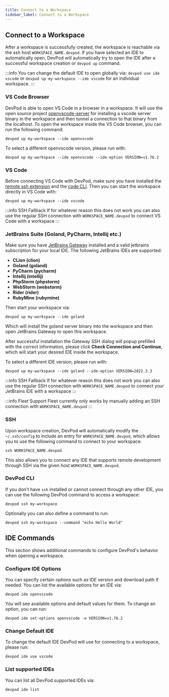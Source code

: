 ```yaml
---
title: Connect to a Workspace
sidebar_label: Connect to a Workspace
---
```


## Connect to a Workspace

After a workspace is successfully created, the workspace is reachable via the ssh host `WORKSPACE_NAME.devpod`.
If you have selected an IDE to automatically open, DevPod will automatically try to open the IDE after a successful workspace creation or `devpod up` command.

:::info
You can change the default IDE to open globally via: `devpod use ide vscode` or `devpod up my-workspace --ide vscode` for an individual workspace.
:::

### VS Code Browser

DevPod is able to open VS Code in a browser in a workspace.
It will use the open source project [openvscode-server](https://github.com/gitpod-io/openvscode-server) for installing a vscode server binary in the workspace and then tunnel a connection to that binary from the localhost.
To open the workspace inside the VS Code browser, you can run the following command:
```
devpod up my-workspace --ide openvscode
```

To select a different openvscode version, please run with:
```
devpod up my-workspace --ide openvscode --ide-option VERSION=v1.76.2
```

### VS Code

Before connecting VS Code with DevPod, make sure you have installed the [remote ssh extension](https://marketplace.visualstudio.com/items?itemName=ms-vscode-remote.remote-ssh) and the [code CLI](https://code.visualstudio.com/docs/editor/command-line). Then you can start the workspace directly in VS Code with:
```
devpod up my-workspace --ide vscode
```

:::info SSH Fallback
If for whatever reason this does not work you can also use the regular SSH connection with `WORKSPACE_NAME.devpod` to connect VS Code with a workspace
:::

### JetBrains Suite (Goland, PyCharm, Intellij etc.)

Make sure you have [JetBrains Gateway](https://www.jetbrains.com/remote-development/gateway/) installed and a valid jetbrains subscription for your local IDE. The following JetBrains IDEs are supported:
* **CLion (clion)**
* **Goland (goland)**
* **PyCharm (pycharm)**
* **Intellij (intellij)**
* **PhpStorm (phpstorm)**
* **WebStorm (webstorm)**
* **Rider (rider)**
* **RubyMine (rubymine)**

Then start your workspace via:
```
devpod up my-workspace --ide goland
```

Which will install the goland server binary into the workspace and then open JetBrains Gateway to open this workspace.

After successful installation the Gateway SSH dialog will popup prefilled with the correct information, please click **Check Connection and Continue**, which will start your desired IDE inside the workspace.

To select a different IDE version, please run with:
```
devpod up my-workspace --ide goland --ide-option VERSION=2022.3.3
```

:::info SSH Fallback
If for whatever reason this does not work you can also use the regular SSH connection with `WORKSPACE_NAME.devpod` to connect your JetBrains IDE with a workspace
:::

:::info Fleet Support
Fleet currently only works by manually adding an SSH connection with `WORKSPACE_NAME.devpod`
:::

### SSH

Upon workspace creation, DevPod will automatically modify the `~/.ssh/config` to include an entry for `WORKSPACE_NAME.devpod`, which allows you to use the following command to connect to your workspace:
```
ssh WORKSPACE_NAME.devpod
```

This also allows you to connect any IDE that supports remote development through SSH via the given host `WORKSPACE_NAME.devpod`.

### DevPod CLI

If you don't have `ssh` installed or cannot connect through any other IDE, you can use the following DevPod command to access a workspace:
```
devpod ssh my-workspace
```

Optionally you can also define a command to run:
```
devpod ssh my-workspace --command "echo Hello World"
```

## IDE Commands

This section shows additional commands to configure DevPod's behavior when opening a workspace.

### Configure IDE Options

You can specify certain options such as IDE version and download path if needed. You can list the available options for an IDE via:
```
devpod ide openvscode
```

You will see available options and default values for them. To change an option, you can run:
```
devpod ide set-options openvscode -o VERSION=v1.76.2
```

### Change Default IDE

To change the default IDE DevPod will use for connecting to a workspace, please run:
```
devpod ide use vscode
```

### List supported IDEs

You can list all DevPod supported IDEs via:
```
devpod ide list
```

